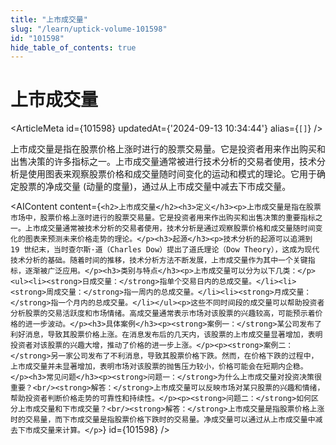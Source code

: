 ```yaml
---
title: "上市成交量"
slug: "/learn/uptick-volume-101598"
id: "101598"
hide_table_of_contents: true
---
```



# 上市成交量

<ArticleMeta id={101598} updatedAt={'2024-09-13 10:34:44'} alias={`[]`} />
<div className='border-solid border-b border-t-0 my-4 border-[var(--ifm-color-gray-300)]' />

上市成交量是指在股票价格上涨时进行的股票交易量。它是投资者用来作出购买和出售决策的许多指标之一。上市成交量通常被进行技术分析的交易者使用，技术分析是使用图表来观察股票价格和成交量随时间变化的运动和模式的理论。它用于确定股票的净成交量 (动量的度量)，通过从上市成交量中减去下市成交量。

<AIContent content={`<h2>上市成交量</h2><h3>定义</h3><p>上市成交量是指在股票市场中，股票价格上涨时进行的股票交易量。它是投资者用来作出购买和出售决策的重要指标之一。上市成交量通常被技术分析的交易者使用，技术分析是通过观察股票价格和成交量随时间变化的图表来预测未来价格走势的理论。</p><h3>起源</h3><p>技术分析的起源可以追溯到 19 世纪末，当时查尔斯·道（Charles Dow）提出了道氏理论（Dow Theory），这成为现代技术分析的基础。随着时间的推移，技术分析方法不断发展，上市成交量作为其中一个关键指标，逐渐被广泛应用。</p><h3>类别与特点</h3><p>上市成交量可以分为以下几类：</p><ul><li><strong>日成交量：</strong>指单个交易日内的总成交量。</li><li><strong>周成交量：</strong>指一周内的总成交量。</li><li><strong>月成交量：</strong>指一个月内的总成交量。</li></ul><p>这些不同时间段的成交量可以帮助投资者分析股票的交易活跃度和市场情绪。高成交量通常表示市场对该股票的兴趣较高，可能预示着价格的进一步波动。</p><h3>具体案例</h3><p><strong>案例一：</strong>某公司发布了利好消息，导致其股票价格上涨。在消息发布后的几天内，该股票的上市成交量显著增加，表明投资者对该股票的兴趣大增，推动了价格的进一步上涨。</p><p><strong>案例二：</strong>另一家公司发布了不利消息，导致其股票价格下跌。然而，在价格下跌的过程中，上市成交量并未显著增加，表明市场对该股票的抛售压力较小，价格可能会在短期内企稳。</p><h3>常见问题</h3><p><strong>问题一：</strong>为什么上市成交量对投资决策很重要？<br/><strong>解答：</strong>上市成交量可以反映市场对某只股票的兴趣和情绪，帮助投资者判断价格走势的可靠性和持续性。</p><p><strong>问题二：</strong>如何区分上市成交量和下市成交量？<br/><strong>解答：</strong>上市成交量是指股票价格上涨时的交易量，而下市成交量是指股票价格下跌时的交易量。净成交量可以通过从上市成交量中减去下市成交量来计算。</p>`} id={101598} />
